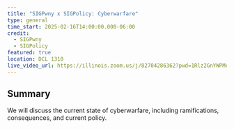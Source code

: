 ---
title: "SIGPwny x SIGPolicy: Cyberwarfare"
type: general
time_start: 2025-02-16T14:00:00.000-06:00
credit:
  - SIGPwny
  - SIGPolicy
featured: true
location: DCL 1310
live_video_url: https://illinois.zoom.us/j/82704286362?pwd=1Rlz2GnYWPMeT6tgENtVwpkrbNK1cq.1
---
## Summary

We will discuss the current state of cyberwarfare, including ramifications, consequences, and current policy.